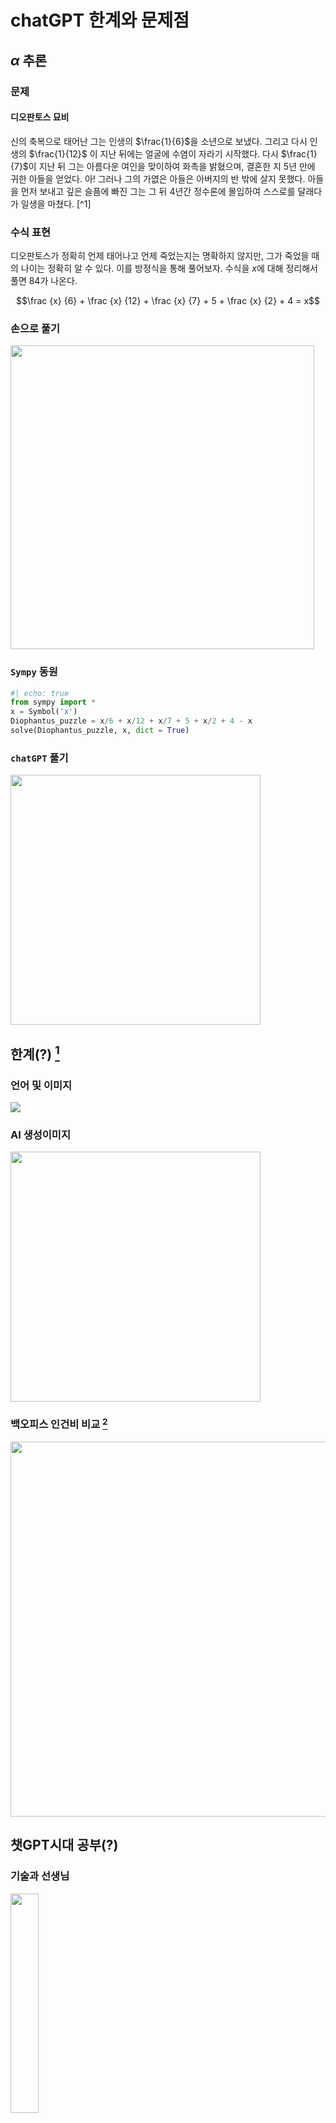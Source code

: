 
# chatGPT 한계와 문제점

## $\alpha$ 추론

::: panel-tabset
### 문제

#### 디오판토스 묘비

신의 축복으로 태어난 그는 인생의 $\frac{1}{6}$을 소년으로 보냈다. 그리고 다시 인생의 $\frac{1}{12}$ 이 지난 뒤에는 얼굴에 수염이 자라기 시작했다. 다시 $\frac{1}{7}$이 지난 뒤 그는 아름다운 여인을 맞이하여 화촉을 밝혔으며, 결혼한 지 5년 만에 귀한 아들을 얻었다. 아! 그러나 그의 가엾은 아들은 아버지의 반 밖에 살지 못했다. 아들을 먼저 보내고 깊은 슬픔에 빠진 그는 그 뒤 4년간 정수론에 몰입하여 스스로를 달래다가 일생을 마쳤다. [^1]

### 수식 표현

디오판토스가 정확히 언제 태어나고 언제 죽었는지는 명확하지 않지만, 그가 죽었을 때의 나이는 정확히 알 수 있다. 이를 방정식을 통해 풀어보자. 수식을 $x$에 대해 정리해서 풀면 84가 나온다.

$$\frac {x} {6} + \frac {x} {12} + \frac {x} {7} +  5 + \frac {x} {2} + 4 = x$$

### 손으로 풀기

![](../../img/inference_hand.jpg){width="486"}

### `Sympy` 동원

```python
#| echo: true
from sympy import *
x = Symbol('x')
Diophantus_puzzle = x/6 + x/12 + x/7 + 5 + x/2 + 4 - x
solve(Diophantus_puzzle, x, dict = True)
```

### `chatGPT` 풀기

![](../../img/inference_gpt4.jpg){width="400"}
:::


## 한계(?) [^limit] {.smaller}

::: panel-tabset
### 언어 및 이미지

![](../../img/AI-performance_Dynabench-paper.png)

### AI 생성이미지

![](../../img/Timeline-of-AI-generated-faces.png){width="400"}

### 백오피스 인건비 비교 [^2]

![](../../img/outsourcing_rpa_ai.jpg){width="600"}

[^2]: "The Case for Robotic Process Automation(RPA)", Optimal Corporation (under permission from Kinetic Consulting Services) chatGPT plus 연간 사용료 추가

:::

[^limit]: [Max Roser (December 06, 2022), The brief history of artificial intelligence: The world has changed fast -- what might be next?, Our World in Data](https://ourworldindata.org/brief-history-of-ai)


## 챗GPT시대 공부(?)

::: panel-tabset

### 기술과 선생님

![](../../img/math_teachers.jfif){width="30%"}

### 산술 {.unnumbered}

![](../../img/mit/mit-1869-arithmetic.jpg)

### 기하 {.unnumbered}

![](../../img/mit/mit_geometry.gif){width="75%"}

### 대수 {.unnumbered}

![](../../img/mit/mit-1869-algebra.jpg){width="60%"}

### 학술연구

<br> 

![](../../img/writing_papers.jpg)

:::

::: aside
- 출처: 트위터 [`@eraser` MATH TEACHERS PROTEST AGAINST CALCULATOR USE](https://twitter.com/eraser/status/1547506194259972096) / 1869년 MIT 입시문제 [Massachusetts Institute of Technology Entrance Examination, 1869-70](https://web.archive.org/web/20120403061216/http://libraries.mit.edu/archives/exhibits/exam/index.html) / 
- [chatGPT - 챗GPT 시대 학술연구(R&D) ](https://r2bit.com/chatGPT/rnd.html)
:::




## 보안사고 {.smaller}

:::{.panel-tabset}

### 삼성전자와 이탈리아

::::: {.columns}
::: {.column width="50%"}
### 삼성전자

> 삼성전자 DS 부문 임직원 A씨는 반도체 설비 계측 데이터베이스(DB) 다운로드 프로그램의 소스 코드를 실행 중 오류를 확인했다. 문제가 된 소스 코드 전부를 복사해 챗GPT에 입력, 해결 방법을 문의했다. 삼성전자 설비 계측과 관련한 소스 코드가 오픈AI 학습 데이터로 입력된 셈이다.

> 임직원 B씨는 수율·불량 설비 파악을 위해 작성한 프로그램 코드를 챗GPT에 입력하는 사고를 냈다. 관련 소스 전체를 챗GPT에 입력하고 코드 최적화를 요청했다. 임직원 C씨는 스마트폰으로 녹음한 회의 내용을 네이버 클로바 애플리케이션(앱)을 통해 문서 파일로 변환한 뒤 챗GPT에 입력했다. 회의록 작성 요청이 목적이다.
:::

::: {.column width="50%"}
### 이탈리아

> 로이터 통신 등에 따르면 이탈리아 데이터 보호청은 "챗GPT가 이탈리아의 개인정보 보호 기준과 규정을 충족할 때까지 서비스 접속을 일시적으로 차단할 것"이라고 밝혔다.<br>

> 접속 차단 이유는 개인정보 침해 우려 때문이다. 이탈리아 당국은 챗GPT가 알고리즘 학습을 이유로, 개인정보를 대량으로 수집하고 저장하는 행위를 정당화할 법적 근거가 없다고 지적했다. 보호청은 챗GPT 개발사 오픈AI가 20일 이내에 해결책을 내놓지 않으면 전 세계 매출액의 최대 4%에 달하는 벌금을 물게 될 것이라고 경고하기도 했다.
:::
:::::

### 보안과 효율

**보안 vs 효율** 을 높고 많은 공공기관을 비롯한 기업들이 고민을 하고 있다.
거대언어모형(LLM)에 기반하여 모든 것을 자체 개발하면 상관이 없으나
현실적으로 GPT-3/3.5/4 모형을 갖춘 조직이 전무하지만, 이미 대다수의 
사람이 오픈AI 챗GPT를 맛보았기 때문에 생산성 향상을 그냥 두고 넘어가기도 어려운 상황이다.
이런 점에서 챗GPT 제한적 사용이 현재시점('23년 3월) 최선으로 보이며 
점차 오픈소스 거대언어모형(LLM)과 전략적 제휴를 통한 챗GPT 사용이 중장기적 추진방향으로 
자리 잡고 있다.

![](../../img/security-efficiency.jpg)

:::


::: {.aside}
- [정두용 (2023-03-30), "우려가 현실로…삼성전자, 챗GPT 빗장 풀자마자 ‘오남용’ 속출", 이코노미스트](https://economist.co.kr/article/view/ecn202303300057)

- [민재용 (2023.04.02), "이탈리아도 챗GPT '차단'...서방 국가중 처음", 한국일보](https://m.hankookilbo.com/News/Read/A2023040208490005108)
- [이동수 (2023.04.02.), "대기업 회의 내용 유출… ‘챗GPT 기밀 유출’ 우려가 현실로", 세계일보](https://n.news.naver.com/mnews/article/022/0003798570?sid=101)

:::

## 배경 - 프롬프트 엔지니어링

<br>

:::{#context layout-ncol=2}


![](../../img/greg_brockman.jpg)

![](../../img/context_stuffing.jpg)


프롬프트 엔지니어링 (Context Stuffing)

:::



::: {.aside}
- [챗GPT시대 데이터 과학 - 파머 펭귄](https://shareg.pt/mcr4YOM)
:::



